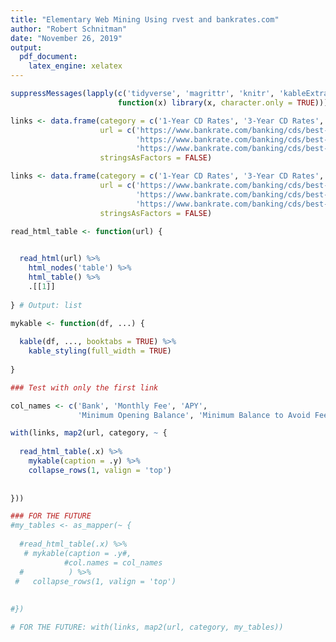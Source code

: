 ```yaml
---
title: "Elementary Web Mining Using rvest and bankrates.com"
author: "Robert Schnitman"
date: "November 26, 2019"
output: 
  pdf_document:
    latex_engine: xelatex
---
```


```r
suppressMessages(lapply(c('tidyverse', 'magrittr', 'knitr', 'kableExtra', 'rvest'),
                        function(x) library(x, character.only = TRUE)))
```

```r
links <- data.frame(category = c('1-Year CD Rates', '3-Year CD Rates', '5-Year CD Rates'),
                    url = c('https://www.bankrate.com/banking/cds/best-1-year-cd-rates/',
                            'https://www.bankrate.com/banking/cds/best-3-year-cd-rates/',
                            'https://www.bankrate.com/banking/cds/best-5-year-cd-rates/'),
                    stringsAsFactors = FALSE)
```

```r
links <- data.frame(category = c('1-Year CD Rates', '3-Year CD Rates', '5-Year CD Rates'),
                    url = c('https://www.bankrate.com/banking/cds/best-1-year-cd-rates/',
                            'https://www.bankrate.com/banking/cds/best-3-year-cd-rates/',
                            'https://www.bankrate.com/banking/cds/best-5-year-cd-rates/'),
                    stringsAsFactors = FALSE)

```

```r
read_html_table <- function(url) {

  
  read_html(url) %>%
    html_nodes('table') %>%
    html_table() %>%
    .[[1]]
  
} # Output: list

mykable <- function(df, ...) {
  
  kable(df, ..., booktabs = TRUE) %>%
    kable_styling(full_width = TRUE)
  
}

```


```r
### Test with only the first link

col_names <- c('Bank', 'Monthly Fee', 'APY', 
               'Minimum Opening Balance', 'Minimum Balance to Avoid Fees')

with(links, map2(url, category, ~ {
  
  read_html_table(.x) %>%
    mykable(caption = .y) %>%
    collapse_rows(1, valign = 'top')
  
  
}))
```

```r
### FOR THE FUTURE
#my_tables <- as_mapper(~ {
  
  #read_html_table(.x) %>%
   # mykable(caption = .y#, 
            #col.names = col_names
  #          ) %>%
 #   collapse_rows(1, valign = 'top')
  
  
#})

# FOR THE FUTURE: with(links, map2(url, category, my_tables))
```